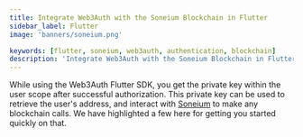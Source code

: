 ```yaml
---
title: Integrate Web3Auth with the Soneium Blockchain in Flutter
sidebar_label: Flutter
image: 'banners/soneium.png'

keywords: [flutter, soneium, web3auth, authentication, blockchain]
description: 'Integrate Web3Auth with the Soneium Blockchain in Flutter | Embedded Wallets'
---
```



<SEO
  title="Integrate Web3Auth with the Soneium Blockchain in Flutter"
  description="Integrate Web3Auth with the Soneium Blockchain in Flutter | Embedded Wallets"
  image="https://web3auth.io/docs/banners/soneium.png"
  slug="/embedded-wallets/connect-blockchain/evm/soneium/flutter"
/>

While using the Web3Auth Flutter SDK, you get the private key within the user scope after successful authorization. This private key can be used to retrieve the user's address, and interact with [Soneium](https://soneium.org) to make any blockchain calls. We have highlighted a few here for getting you started quickly on that.

<EVMInteraction />
